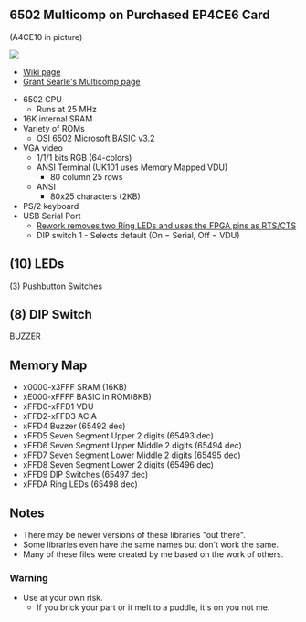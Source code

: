 == 6502 Multicomp on Purchased EP4CE6 Card ==

(A4CE10 in picture)

<img src="http://land-boards.com/blwiki/images/9/9a/P1715-CROPPED-720PX.jpg"></img>

* [http://land-boards.com/blwiki/index.php?title=A-C4E6_Cyclone_IV_FPGA_EP4CE6E22C8N_Development_Board Wiki page]
* [http://searle.x10host.com/Multicomp/index.html Grant Searle's Multicomp page]

* 6502 CPU
** Runs at 25 MHz
* 16K internal SRAM
* Variety of ROMs
** OSI 6502 Microsoft BASIC v3.2
* VGA video
** 1/1/1 bits RGB (64-colors)
** ANSI Terminal (UK101 uses Memory Mapped VDU)
*** 80 column 25 rows
** ANSI
*** 80x25 characters (2KB)
* PS/2 keyboard
* USB Serial Port
** [http://land-boards.com/blwiki/index.php?title=A-C4E6_Cyclone_IV_FPGA_EP4CE6E22C8N_Development_Board#RTS.2FCTS_Rework Rework removes two Ring LEDs and uses the FPGA pins as RTS/CTS]
** DIP switch 1 - Selects default (On = Serial, Off = VDU)
== (10) LEDs
== (3) Pushbutton Switches
== (8) DIP Switch
== BUZZER

== Memory Map ==

* x0000-x3FFF SRAM (16KB)
* xE000-xFFFF BASIC in ROM(8KB)
* xFFD0-xFFD1 VDU
* xFFD2-xFFD3 ACIA
* xFFD4 Buzzer (65492 dec)
* xFFD5 Seven Segment Upper 2 digits (65493 dec)
* xFFD6 Seven Segment Upper Middle 2 digits (65494 dec)
* xFFD7 Seven Segment Lower Middle 2 digits (65495 dec)
* xFFD8 Seven Segment Lower 2 digits (65496 dec)
* xFFD9 DIP Switches (65497 dec)
* xFFDA Ring LEDs (65498 dec)

== Notes ==

* There may be newer versions of these libraries "out there".
* Some libraries even have the same names but don't work the same.
* Many of these files were created by me based on the work of others.

=== Warning ===

* Use at your own risk.
** If you brick your part or it melt to a puddle, it's on you not me.
